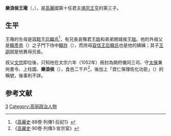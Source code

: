 '''樂浪侯王璥'''（{{lang-ko|'''낙랑후 왕경'''}}，{{bd|？||？}}），是[[高麗|高麗]]國第十任君主[[高麗靖宗|靖宗王亨]]的第三子。

==生平==
王璥的生母是[[容懿王后|容懿王后韓氏]]<ref>《[[高麗史|高麗史]]·88卷·列傳1·后妃1》</ref>，有兄長哀殤君[[王昉|王昉]]和弟弟開城侯[[王暟|王暟]]。他的外祖父是[[韓彥恭|韓彥恭]]（{{lang-ko|한언공}}）之子門下侍中[[韓祚|韓祚]]（{{lang-ko|한조}}），而庶母[[容信王后|容信王后韓氏]]也是他的姨姨；其子[[王詗|王詗]]就是他異母兄長。

叔父[[高麗文宗|文宗]]即位後，只知他在文宗六年（1052年）冊封為開府儀同三司、守[[太保|太保]]兼尙書令、上柱國、'''樂浪侯'''（{{lang-ko|개부의동삼사 수태보 겸 상서령 상주국 '''낙랑후'''}}），食邑二千戶<ref>《[[高麗史|高麗史]]·90卷·列傳3·宣宗室》</ref>，後加上「資仁保理佐化功臣」（{{lang-ko|수성협리봉덕공신}}）的稱號，後事則不詳。

==参考文献==
{{reflist}}

[[Category:高麗靖宗王子|3]]
[[Category:高丽政治人物|Category:高丽政治人物]]